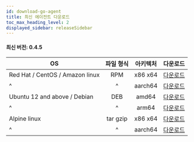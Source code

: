 ```yaml
---
id: download-go-agent
title: 최신 에이전트 다운로드
toc_max_heading_level: 2
displayed_sidebar: releaseSidebar
---
```


#### 최신 버전: 0.4.5

| OS | 파일 형식 | 아키텍처 | 다운로드 |
| - | :-: | :-: | :-: |
| Red Hat / CentOS / Amazon linux | RPM | x86 x64 |[다운로드](https://repo.whatap.io/centos/6/x86_64/whatap-agent-0.4-5.x86_64.rpm) |
| \^ | \^ | aarch64 | [다운로드](https://repo.whatap.io/centos/7/aarch64/whatap-agent-0.4-5.aarch64.rpm) |
| Ubuntu 12 and above / Debian | DEB | amd64 | [다운로드](https://repo.whatap.io/debian/unstable/whatap-agent_0.4.5_amd64.deb) |
| \^ | \^ | arm64 | [다운로드](https://repo.whatap.io/debian/unstable/whatap-agent_0.4.5_arm64.deb) |
| Alpine linux | tar gzip | x86 x64 | [다운로드](https://repo.whatap.io/alpine/x86_64/whatap-agent-0.4.5.tar.gz) |
| \^ | \^ | aarch64 | [다운로드](https://repo.whatap.io/alpine/aarch64/whatap-agent-0.4.5.tar.gz) |
